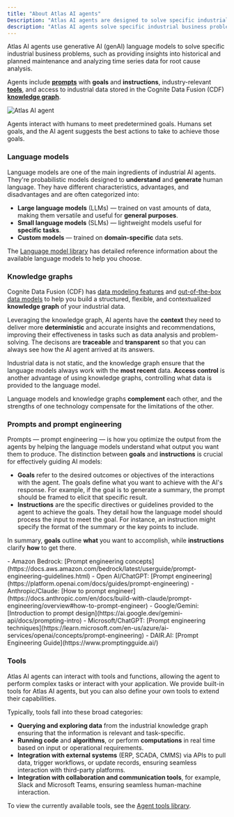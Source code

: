 ```yaml
---
title: "About Atlas AI agents"
Description: "Atlas AI agents are designed to solve specific industrial business problems, like providing insights into historical and planned maintenance and analysis of time series data for root cause analysis."
description: "Atlas AI agents solve specific industrial business problems."
---
```


Atlas AI agents use generative AI (genAI) language models to solve specific industrial business problems, such as providing insights into historical and planned maintenance and analyzing time series data for root cause analysis.

Agents include [**prompts**](#prompts-and-prompt-engineering) with **goals** and **instructions**, industry-relevant [**tools**](#tools), and access to industrial data stored in the Cognite Data Fusion (CDF) [**knowledge graph**](#knowledge-graphs).

![Atlas AI agent](https://docs.cognite.com/assets/images/concepts-a5ff7c15b9f352a2a4be544ce2a060d0.svg)

Agents interact with humans to meet predetermined goals. Humans set goals, and the AI agent suggests the best actions to take to achieve those goals.

### Language models[​](#language-models)

Language models are one of the main ingredients of industrial AI agents. They're probabilistic models designed to **understand** and **generate** human language. They have different characteristics, advantages, and disadvantages and are often categorized into:

- **Large language models** (LLMs) — trained on vast amounts of data, making them versatile and useful for **general purposes**.
- **Small language models** (SLMs) — lightweight models useful for **specific tasks**.
- **Custom models** — trained on **domain-specific** data sets.

The [Language model library](/cdf/atlas_ai/references/atlas_ai_agent_language_models) has detailed reference information about the available language models to help you choose.

### Knowledge graphs[​](#knowledge-graphs)

Cognite Data Fusion (CDF) has [data modeling features](/cdf/dm/dm_concepts) and [out-of-the-box data models](/cdf/dm/dm_reference/dm_core_data_model) to help you build a structured, flexible, and contextualized **knowledge graph** of your industrial data.

Leveraging the knowledge graph, AI agents have the **context** they need to deliver more **deterministic** and accurate insights and recommendations, improving their effectiveness in tasks such as data analysis and problem-solving. The decisons are **traceable** and **transparent** so that you can always see how the AI agent arrived at its answers.

Industrial data is not static, and the knowledge graph ensure that the language models always work with the **most recent** data. **Access control** is another advantage of using knowledge graphs, controlling what data is provided to the language model.

Language models and knowledge graphs **complement** each other, and the strengths of one technology compensate for the limitations of the other.

### Prompts and prompt engineering

Prompts — prompt engineering — is how you optimize the output from the agents by helping the language models understand what output you want them to produce. The distinction between **goals** and **instructions** is crucial for effectively guiding AI models:

- **Goals** refer to the desired outcomes or objectives of the interactions with the agent. The goals define what you want to achieve with the AI's response. For example, if the goal is to generate a summary, the prompt should be framed to elicit that specific result.
- **Instructions** are the specific directives or guidelines provided to the agent to achieve the goals. They detail how the language model should process the input to meet the goal. For instance, an instruction might specify the format of the summary or the key points to include.

In summary, **goals** outline **what** you want to accomplish, while **instructions** clarify **how** to get there.

<Note>
  - Amazon Bedrock: [Prompt engineering concepts](https://docs.aws.amazon.com/bedrock/latest/userguide/prompt-engineering-guidelines.html)
  - Open AI/ChatGPT: [Prompt engineering](https://platform.openai.com/docs/guides/prompt-engineering)
  - Anthropic/Claude: [How to prompt engineer](https://docs.anthropic.com/en/docs/build-with-claude/prompt-engineering/overview#how-to-prompt-engineer)
  - Google/Gemini: [Introduction to prompt design](https://ai.google.dev/gemini-api/docs/prompting-intro)
  - Microsoft/ChatGPT: [Prompt engineering techniques](https://learn.microsoft.com/en-us/azure/ai-services/openai/concepts/prompt-engineering)
  - DAIR.AI: [Prompt Engineering Guide](https://www.promptingguide.ai/)
</Note>

### Tools[​](#tools)

Atlas AI agents can interact with tools and functions, allowing the agent to perform complex tasks or interact with your application. We provide built-in tools for Atlas AI agents, but you can also define your own tools to extend their capabilities.

Typically, tools fall into these broad categories:

- **Querying and exploring data** from the industrial knowledge graph ensuring that the information is relevant and task-specific.
- **Running code** and **algorithms**, or perform **computations** in real time based on input or operational requirements.
- **Integration with external systems** (ERP, SCADA, CMMS) via APIs to pull data, trigger workflows, or update records, ensuring seamless interaction with third-party platforms.
- **Integration with collaboration and communication tools**, for example, Slack and Microsoft Teams, ensuring seamless human-machine interaction.

To view the currently available tools, see the [Agent tools library](/cdf/atlas_ai/references/atlas_ai_agent_tools).